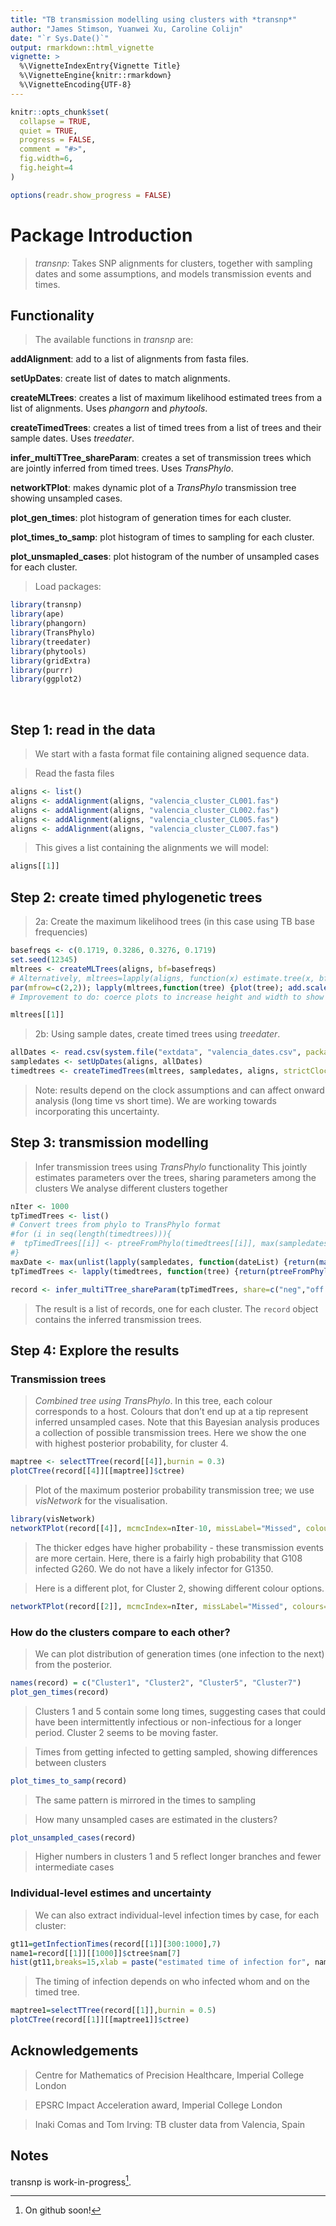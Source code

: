 ```yaml
---
title: "TB transmission modelling using clusters with *transnp*"
author: "James Stimson, Yuanwei Xu, Caroline Colijn"
date: "`r Sys.Date()`"
output: rmarkdown::html_vignette
vignette: >
  %\VignetteIndexEntry{Vignette Title}
  %\VignetteEngine{knitr::rmarkdown}
  %\VignetteEncoding{UTF-8}
---
```


```r
knitr::opts_chunk$set(
  collapse = TRUE,
  quiet = TRUE,
  progress = FALSE,
  comment = "#>",
  fig.width=6,
  fig.height=4
)
```

```r
options(readr.show_progress = FALSE)
```

# Package Introduction

>  *transnp*: Takes SNP alignments for clusters, together with sampling dates and some assumptions, and models transmission events and times. 

## Functionality

> The available functions in *transnp* are:

**addAlignment**: add to a list of alignments from fasta files.

**setUpDates**: create list of dates to match alignments.

**createMLTrees**: creates a list of maximum likelihood estimated trees from a list of alignments. Uses *phangorn* and *phytools*.

**createTimedTrees**: creates a list of timed trees from a list of trees and their sample dates. Uses *treedater*.

**infer_multiTTree_shareParam**: creates a set of transmission trees which are jointly inferred from timed trees. Uses *TransPhylo*.

**networkTPlot**: makes dynamic plot of a *TransPhylo* transmission tree showing unsampled cases.

**plot_gen_times**: plot histogram of generation times for each cluster.

**plot_times_to_samp**: plot histogram of times to sampling for each cluster.

**plot_unsmapled_cases**: plot histogram of the number of unsampled cases for each cluster.

> Load packages:

```r
library(transnp)
library(ape)
library(phangorn)
library(TransPhylo)
library(treedater)
library(phytools)
library(gridExtra)
library(purrr)
library(ggplot2)
```
<br>

## Step 1: read in the data

> We start with a fasta format file containing aligned sequence data. 

> Read the fasta files

```r
aligns <- list()
aligns <- addAlignment(aligns, "valencia_cluster_CL001.fas")
aligns <- addAlignment(aligns, "valencia_cluster_CL002.fas")
aligns <- addAlignment(aligns, "valencia_cluster_CL005.fas")
aligns <- addAlignment(aligns, "valencia_cluster_CL007.fas")
```

> This gives a list containing the alignments we will model: 

```r
aligns[[1]]
```

## Step 2: create timed phylogenetic trees 

> 2a: Create the maximum likelihood trees (in this case using TB base frequencies)

```r
basefreqs <- c(0.1719, 0.3286, 0.3276, 0.1719)
set.seed(12345)
mltrees <- createMLTrees(aligns, bf=basefreqs)
# Alternatively, mltrees=lapply(aligns, function(x) estimate.tree(x, bf = basefreqs, maxit=10000,optQ=TRUE, optNni=TRUE))
par(mfrow=c(2,2)); lapply(mltrees,function(tree) {plot(tree); add.scale.bar()}); par(mfrow=c(1,1))
# Improvement to do: coerce plots to increase height and width to show labels better
```

```r
mltrees[[1]]
```

> 2b: Using sample dates, create timed trees using *treedater*.

```r
allDates <- read.csv(system.file("extdata", "valencia_dates.csv", package = "transnp", mustWork = TRUE))
sampledates <- setUpDates(aligns, allDates)
timedtrees <- createTimedTrees(mltrees, sampledates, aligns, strictClock = T, meanRateLimits = c(0.3, 0.7))
```

> Note: results depend on the clock assumptions and can affect onward analysis (long time vs short time). We are working towards incorporating this uncertainty. 

## Step 3: transmission modelling 

> Infer transmission trees using *TransPhylo* functionality 
> This jointly estimates parameters over the trees, sharing parameters among the clusters
> We analyse different clusters together

```r
nIter <- 1000
tpTimedTrees <- list()
# Convert trees from phylo to TransPhylo format
#for (i in seq(length(timedtrees))){
#  tpTimedTrees[[i]] <- ptreeFromPhylo(timedtrees[[i]], max(sampledates[[i]]))
#}
maxDate <- max(unlist(lapply(sampledates, function(dateList) {return(max(dateList))})))
tpTimedTrees <- lapply(timedtrees, function(tree) {return(ptreeFromPhylo(tree, maxDate))}) 

record <- infer_multiTTree_shareParam(tpTimedTrees, share=c("neg","off.r","off.p","pi"), mcmcIterations=nIter, startNeg=1, startOff.p = 0.8, startOff.r = 1, startPi=0.9, updateNeg = T, updatePi = F, updateOff.p=FALSE)
```

> The result is a list of records, one for each cluster. The `record` object contains the inferred transmission trees. 

## Step 4: Explore the results

### Transmission trees

> *Combined tree using TransPhylo*. In this tree, each colour corresponds to a host. Colours that don't end up at a tip represent inferred unsampled cases. Note that this Bayesian analysis produces a collection of possible transmission trees. Here we show the one with highest posterior probability, for cluster 4. 

```r
maptree <- selectTTree(record[[4]],burnin = 0.3)
plotCTree(record[[4]][[maptree]]$ctree)
```

> Plot of the maximum posterior probability transmission tree; we use *visNetwork* for the visualisation.

```r
library(visNetwork)
networkTPlot(record[[4]], mcmcIndex=nIter-10, missLabel="Missed", colours=c('lightblue', 'orange'))
```

> The thicker edges have higher probability - these transmission events are more certain. Here, there is a fairly high probability that G108 infected G260. We do not have a likely infector for G1350. 


> Here is a different plot, for Cluster 2, showing different colour options. 

```r
networkTPlot(record[[2]], mcmcIndex=nIter, missLabel="Missed", colours=c('blue', 'orange'))
```

### How do the clusters compare to each other? 

> We can plot distribution of generation times (one infection to the next) from the posterior.

```r
names(record) = c("Cluster1", "Cluster2", "Cluster5", "Cluster7")
plot_gen_times(record)
```

> Clusters 1 and 5 contain some long times, suggesting cases that could have been intermittently infectious or non-infectious for a longer period. Cluster 2 seems to be moving faster. 


> Times from getting infected to getting sampled, showing differences between clusters

```r
plot_times_to_samp(record)
```

> The same pattern is mirrored in the times to sampling

> How many unsampled cases are estimated in the clusters? 

```r
plot_unsampled_cases(record)
```

> Higher numbers in clusters 1 and 5 reflect longer branches and fewer intermediate cases 



### Individual-level estimes and uncertainty 

> We can also extract individual-level infection times by case, for each cluster: 

```r
gt11=getInfectionTimes(record[[1]][300:1000],7)
name1=record[[1]][[1000]]$ctree$nam[7]
hist(gt11,breaks=15,xlab = paste("estimated time of infection for", name1),main = "")
```

> The timing of infection depends on who infected whom and on the timed tree.   
  
```r
maptree1=selectTTree(record[[1]],burnin = 0.5)
plotCTree(record[[1]][[maptree1]]$ctree)
```

## Acknowledgements
> Centre for Mathematics of Precision Healthcare, Imperial College London

> EPSRC Impact Acceleration award, Imperial College London

> Inaki Comas and Tom Irving: TB cluster data from Valencia, Spain 

## Notes

transnp is work-in-progress^[On github soon!].

